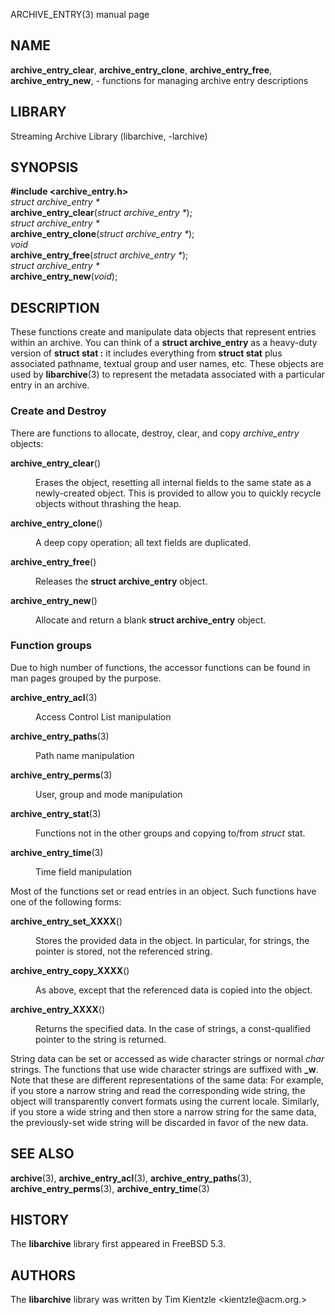 ARCHIVE_ENTRY(3) manual page 
== NAME == 
'''archive_entry_clear''', 
'''archive_entry_clone''', 
'''archive_entry_free''', 
'''archive_entry_new''', 
- functions for managing archive entry descriptions 
== LIBRARY == 
Streaming Archive Library (libarchive, -larchive) 
== SYNOPSIS == 
'''<nowiki>#include <archive_entry.h></nowiki>''' 
<br> 
''struct archive_entry *'' 
<br> 
'''archive_entry_clear'''(''struct archive_entry *''); 
<br> 
''struct archive_entry *'' 
<br> 
'''archive_entry_clone'''(''struct archive_entry *''); 
<br> 
''void'' 
<br> 
'''archive_entry_free'''(''struct archive_entry *''); 
<br> 
''struct archive_entry *'' 
<br> 
'''archive_entry_new'''(''void''); 
== DESCRIPTION == 
These functions create and manipulate data objects that 
represent entries within an archive. 
You can think of a 
'''struct archive_entry''' 
as a heavy-duty version of 
'''struct stat :''' 
it includes everything from 
'''struct stat''' 
plus associated pathname, textual group and user names, etc. 
These objects are used by 
'''libarchive'''(3) 
to represent the metadata associated with a particular 
entry in an archive. 
=== Create and Destroy=== 
There are functions to allocate, destroy, clear, and copy 
''archive_entry'' 
objects: 
<dl> 
<dt>'''archive_entry_clear'''()</dt><dd> 
Erases the object, resetting all internal fields to the 
same state as a newly-created object. 
This is provided to allow you to quickly recycle objects 
without thrashing the heap. 
</dd><dt>'''archive_entry_clone'''()</dt><dd> 
A deep copy operation; all text fields are duplicated. 
</dd><dt>'''archive_entry_free'''()</dt><dd> 
Releases the 
'''struct archive_entry''' 
object. 
</dd><dt>'''archive_entry_new'''()</dt><dd> 
Allocate and return a blank 
'''struct archive_entry''' 
object. 
</dd></dl> 
=== Function groups=== 
Due to high number of functions, the accessor functions can be found in 
man pages grouped by the purpose. 
<dl> 
<dt>'''archive_entry_acl'''(3)</dt><dd> 
Access Control List manipulation 
</dd><dt>'''archive_entry_paths'''(3)</dt><dd> 
Path name manipulation 
</dd><dt>'''archive_entry_perms'''(3)</dt><dd> 
User, group and mode manipulation 
</dd><dt>'''archive_entry_stat'''(3)</dt><dd> 
Functions not in the other groups and copying to/from 
''struct'' stat. 
</dd><dt>'''archive_entry_time'''(3)</dt><dd> 
Time field manipulation 
</dd></dl> 

Most of the functions set or read entries in an object. 
Such functions have one of the following forms: 
<dl> 
<dt>'''archive_entry_set_XXXX'''()</dt><dd> 
Stores the provided data in the object. 
In particular, for strings, the pointer is stored, 
not the referenced string. 
</dd><dt>'''archive_entry_copy_XXXX'''()</dt><dd> 
As above, except that the referenced data is copied 
into the object. 
</dd><dt>'''archive_entry_XXXX'''()</dt><dd> 
Returns the specified data. 
In the case of strings, a const-qualified pointer to 
the string is returned. 
</dd></dl> 
String data can be set or accessed as wide character strings 
or normal 
''char'' 
strings. 
The functions that use wide character strings are suffixed with 
'''_w'''. 
Note that these are different representations of the same data: 
For example, if you store a narrow string and read the corresponding 
wide string, the object will transparently convert formats 
using the current locale. 
Similarly, if you store a wide string and then store a 
narrow string for the same data, the previously-set wide string will 
be discarded in favor of the new data. 

== SEE ALSO == 
'''archive'''(3), 
'''archive_entry_acl'''(3), 
'''archive_entry_paths'''(3), 
'''archive_entry_perms'''(3), 
'''archive_entry_time'''(3) 
== HISTORY == 
The 
'''libarchive''' 
library first appeared in 
FreeBSD 5.3. 
== AUTHORS == 
The 
'''libarchive''' 
library was written by 
Tim Kientzle  &lt;kientzle@acm.org.&gt; 
